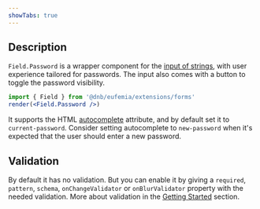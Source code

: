 ```yaml
---
showTabs: true
---
```


## Description

`Field.Password` is a wrapper component for the [input of strings](/uilib/extensions/forms/base-fields/String), with user experience tailored for passwords. The input also comes with a button to toggle the password visibility.

```jsx
import { Field } from '@dnb/eufemia/extensions/forms'
render(<Field.Password />)
```

It supports the HTML [autocomplete](https://developer.mozilla.org/en-US/docs/Web/HTML/Attributes/autocomplete) attribute, and by default set it to `current-password`. Consider setting autocomplete to `new-password` when it's expected that the user should enter a new password.

## Validation

By default it has no validation. But you can enable it by giving a `required`, `pattern`, `schema`, `onChangeValidator` or `onBlurValidator` property with the needed validation. More about validation in the [Getting Started](/uilib/extensions/forms/getting-started/#validation) section.
